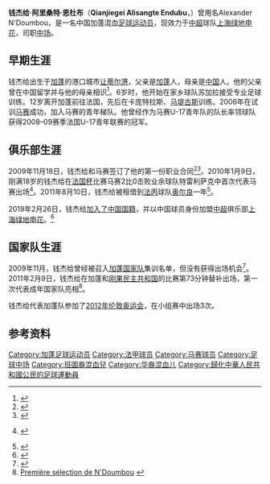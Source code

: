{{Infobox football biography
| name= 钱杰给·阿里桑特·恩杜布<br>Qianjiegei Alisangte Endubu
| image =
| fullname = Qianjiegei Alisangte Endubu
| former name = Alexander NDoumbou
| birth_date  = {{Birth date and age|1992|1|4}}
| birth_place = [[加蓬|加蓬]][[让蒂尔港|让蒂尔港]]
| height = {{height|m=1.79}}
| currentclub  = [[上海绿地申花足球俱乐部|上海绿地申花]]
| clubnumber = 26
| position = [[中场|中场]]
| youthyears1 = 1998–2004
| youthclubs1 = 苏加拉
| youthyears2 = 2004–2005
| youthclubs2 = 卡庞特拉斯
| youthyears3 = 2005–2006
| youthclubs3 = [[马堤古斯足球俱乐部|马堤古斯]]
| youthyears4 = 2006–2010
| youthclubs4 = [[马赛足球俱乐部|马赛]]
| years1 = 2010–2015
| clubs1 = [[马赛足球俱乐部|马赛]]
| caps1  = 0
| goals1 = 0
| years2 = 2011–2012
| clubs2 = → [[奧連斯體育會|奥尔良]] (租借)
| caps2  = 21
| goals2 = 3
| years3 = 2013–2015
| clubs3 = [[马赛足球俱乐部|马赛B队]] 
| caps3  = 52
| goals3 = 4
| years4 = 2016–2018
| clubs4 = [[FCV_Dender_EH|登德尔]] 
| caps4  = 28
| goals4 = 2
| years5 = 2018–2019
| clubs5 = [[FC_Vereya|韦列亚]] 
| caps5  = 15
| goals5 = 0
| years6 = 2019 -
| clubs6 = [[上海绿地申花足球俱乐部|上海绿地申花]]
| caps6  = 43
| goals6 = 1
| nationalyears1 = 2011– 2012
| nationalteam1 = [[加蓬国家足球队|加蓬U23]]
| nationalcaps1 = 6
| nationalgoals1 = 1
| nationalyears2 = 2012– 2014
| nationalteam2 = [[加蓬国家足球队|加蓬]]
| nationalcaps2 = 3
| nationalgoals2 = 0
| pcupdate = 2019年4月26日
}}
'''钱杰给·阿里桑特·恩杜布'''（'''Qianjiegei Alisangte Endubu'''，{{bd|1992年|1月4日|catIdx=N'Doumbou, Alexander}}）曾用名Alexander N'Doumbou，是一名中国加蓬混血[[足球|足球]][[运动员|运动员]]，现效力于[[中国足球协会超级联赛|中超]]球队[[上海绿地申花足球俱乐部|上海绿地申花]]，司职[[中场|中场]]。

==早期生涯==
钱杰给出生于[[加蓬|加蓬]]的港口城市[[让蒂尔港|让蒂尔港]]，父亲是[[加蓬|加蓬]]人，母亲是[[中国|中国]]人。他的父亲曾在中国留学并与他的母亲相识<ref>{{cite web |url = http://www.gabonews.ga/index.php/actualite/sports/football/900-l-en-2012-je-repondrais-present-r-alexander-ndoumbou-internationale-gabonais- |publisher = Gabonews |title = "En 2012, je répondrais présent", Alexander Ndoumbou, international gabonais |language = fr |date = 2010-01-26 |accessdate = 2010-07-26 |deadurl = yes |archiveurl = https://web.archive.org/web/20100202221121/http://www.gabonews.ga/index.php/actualite/sports/football/900-l-en-2012-je-repondrais-present-r-alexander-ndoumbou-internationale-gabonais- |archivedate = 2010年2月2日 }}</ref>。6岁时，他开始在家乡球队苏加拉接受专业足球训练。12岁离开加蓬前往法国，先后在卡庞特拉斯、[[马堤古斯足球俱乐部|马堤古斯]]训练。2006年在试训[[马赛足球俱乐部|马赛]]成功，加入马赛的青年梯队。他曾经作为马赛U-17青年队的队长率领球队获得2008–09赛季法国U-17青年联赛的冠军。

==俱乐部生涯==
2009年11月18日，钱杰给和马赛签订了他的第一份职业合同<ref>{{cite web | url = http://www.mercato365.com/infos-clubs/marseille/article_362440_OM-Osei-et-Ndoumbou-vont-passer-pro.shtml | publisher = Mercato 365 | title = Osei et Ndoumbou vont passer pro | language = fr | date = 2009-11-18 | accessdate = 2010-07-26 | archive-date = 2010-06-11 | archive-url = https://web.archive.org/web/20100611053710/http://www.mercato365.com/infos-clubs/marseille/article_362440_OM-Osei-et-Ndoumbou-vont-passer-pro.shtml | dead-url = yes }}</ref><ref>{{cite web | url = http://www.espoirsdufootball.com/8753-om-alexander-ndoumbou-dans-le-groupe-pour-valenciennes.html | publisher = Espoirs du Football | title = Alexander N’Doumbou dans le groupe pour Valenciennes | language = fr | date = 2009-09-25 | accessdate = 2010-07-26 | archive-url = https://web.archive.org/web/20091129131432/http://www.espoirsdufootball.com/8753-om-alexander-ndoumbou-dans-le-groupe-pour-valenciennes.html | archive-date = 2009-11-29 | dead-url = yes }}</ref>。2010年1月9日，刚满18岁的钱杰给在[[法国杯|法国杯]]比赛马赛2比0击败业余球队特雷利萨克中首次代表马赛出场<ref>{{cite web | url = http://www.lfp.fr/coupeFrance/feuilleMatch.asp?saison=2009/2010&code_evt=D1&code_jr_tr=T94&num_ordre=2 | publisher=[[Ligue_de_Football_Professionnel|Ligue de Football Professionnel]] | title = Trélissac v. Marseille Match Report |language = fr |date = 2010-01-09 | accessdate = 2010-07-26}} {{Dead link|date=October 2010|bot=H3llBot}}</ref>。2011年8月10日，钱杰给被租借到[[法国足球丙级联赛|法丙]]球队[[奧連斯體育會|奥尔良]]一年<ref>{{cite web | url = http://www.lequipe.fr/Football/breves2011/20110810_111619_ndoumbou-prete-a-orleans.html | work = L'Équipe | location = France | title = Ndoumbou (OM) prêté à Orléans | language = fr | date = 2011-08-10 | accessdate = 2011-08-10 | deadurl = yes | archiveurl = https://web.archive.org/web/20110813192038/http://www.lequipe.fr/Football/breves2011/20110810_111619_ndoumbou-prete-a-orleans.html | archivedate = 2011年8月13日 }}</ref>。

2019年2月26日，钱杰给[[中国归化足球运动员|加入了中国国籍]]，并以中国球员身份加盟[[中国足球协会超级联赛|中超]]俱乐部[[上海绿地申花足球俱乐部|上海绿地申花]]。<ref>{{cite web|url = http://www.shenhuafc.com.cn/news_detail.html?nid=5593|title = "钱杰给·阿里桑特·恩杜布正式加盟上海绿地申花|date = 2019-02-26|access-date = 2019-03-21|archive-date = 2020-11-07|archive-url = https://web.archive.org/web/20201107223833/http://www.shenhuafc.com.cn/news_detail.html?nid=5593|dead-url = no}}</ref>

==国家队生涯==
2009年11月，钱杰给曾经被召入[[加蓬国家足球队|加蓬国家队]]集训名单，但没有获得出场机会<ref>{{cite web | url = http://www.bdpgabon.org/articles/2009/11/03/gabon-ndoumbou-dit-non-pour-linstant/ | publisher = Bongo Doit Partir Gabon | title = Ndoumbou dit non… pour l’instant | language = fr | date = 2009-11-03 | accessdate = 2010-07-26 | archive-date = 2019-07-20 | archive-url = https://web.archive.org/web/20190720005852/http://www.bdpgabon.org/articles/2009/11/03/gabon-ndoumbou-dit-non-pour-linstant/ | dead-url = no }}</ref>。2011年2月9日，钱杰给在加蓬和[[刚果民主共和国国家足球队|刚果民主共和国]]的比赛第73分钟替补出场，第一次代表成年国家队亮相<ref>[http://www.footafrica365.fr/article_497363_Gabon-Ndoumbou-satisfait.shtml Première sélection de N'Doumbou] {{webarchive|url=https://web.archive.org/web/20110214134124/http://www.footafrica365.fr/article_497363_Gabon-Ndoumbou-satisfait.shtml |date=2011-02-14 }}</ref>。

钱杰给代表加蓬队参加了[[2012年夏季奥林匹克运动会男子足球比赛|2012年伦敦奥运会]]，在小组赛中出场3次。

==参考资料==
{{reflist}}

{{DEFAULTSORT:N'Doumbou, Alexander}}

[[Category:加蓬足球运动员|Category:加蓬足球运动员]]
[[Category:法甲球员|Category:法甲球员]]
[[Category:马赛球员|Category:马赛球员]]
[[Category:足球中场|Category:足球中场]]
[[Category:班圖裔混血兒|Category:班圖裔混血兒]]
[[Category:华裔混血儿|Category:华裔混血儿]]
[[Category:歸化中華人民共和國公民的足球運動員|Category:歸化中華人民共和國公民的足球運動員]]